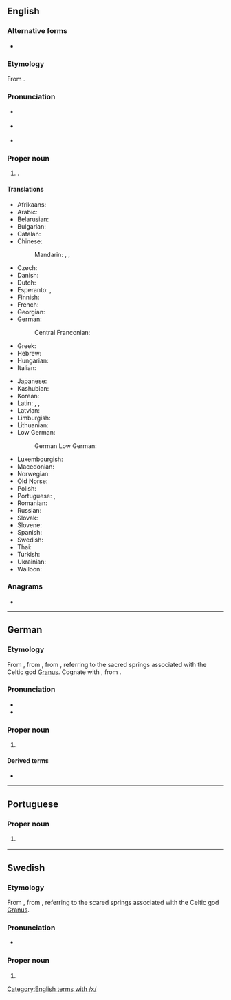 ==English==
{{wikipedia}}

===Alternative forms===
* {{l|en|Aix-la-Chapelle}} {{q|dated}}

===Etymology===
From {{der|en|de|Aachen}}.

===Pronunciation===
* {{a|RP}} {{IPA|en|/ˈɑːkən/}}
* {{a|US}} {{IPA|en|/ˈɑkən/|/ˈɑxən/}}
* {{hyphenation|en|Aa|chen}}

===Proper noun===
{{en-proper noun}}

# {{place|en|city|s/North Rhine-Westphalia|c/Germany}}.

====Translations====
{{trans-top|city in North Rhine-Westphalia}}
* Afrikaans: {{t|af|Aken}}
* Arabic: {{t|ar|آخِن|m}}
* Belarusian: {{t|be|А́хен|m}}
* Bulgarian: {{t|bg|Ахен}}
* Catalan: {{t+|ca|Aquisgrà|f}}
* Chinese:
*: Mandarin: {{t+|cmn|阿亨|tr=Āhēng}}, {{t+|cmn|亞琛}}, {{t+|cmn|亚琛|tr=Yàchēn}}
* Czech: {{t+|cs|Cáchy|p}}
* Danish: {{t|da|Aachen}}
* Dutch: {{t+|nl|Aken|n}}
* Esperanto: {{t|eo|Aĥeno}}, {{t|eo|Akeno}}
* Finnish: {{t+|fi|Aachen}}
* French: {{t+|fr|Aix-la-Chapelle}}
* Georgian: {{t|ka|აახენი}}
* German: {{t+|de|Aachen|n}}
*: Central Franconian: {{t|gmw-cfr|Oche|alt=Óche}}
* Greek: {{t+|el|Άαχεν}}
* Hebrew: {{t|he|אאכן|tr=Aachen}}
* Hungarian: {{t+|hu|Aachen}}
* Italian: {{t+|it|Aquisgrana}}
{{trans-mid}}
* Japanese: {{t|ja|アーヘン|tr=Āhen}}
* Kashubian: {{t|csb|Oche}}
* Korean: {{t+|ko|아헨}}
* Latin: {{t|la|Aquae|p}}, {{t|la|Aquisgranum|n}}, {{t|la|Urbs Aquensis|alt=Urbs Ăquḗnsis|f}}
* Latvian: {{t+|lv|Āhene|f}}
* Limburgish: {{t+|li|Aoke}}
* Lithuanian: {{t|lt|Achenas}}
* Low German:
*: German Low German: {{t|nds-de|Aken}}
* Luxembourgish: {{t|lb|Oochen}}
* Macedonian: {{t|mk|Ахен}}
* Norwegian: {{t|no|Aachen}}
* Old Norse: {{t|non|Takn|m}}
* Polish: {{t+|pl|Akwizgran}}
* Portuguese: {{t|pt|Aquisgrano|f}}, {{t+|pt|Aachen|f}}
* Romanian: {{t|ro|Aachen}}
* Russian: {{t+|ru|А́хен|m}}
* Slovak: {{t|sk|Aachen}}
* Slovene: {{t|sl|Aachen}}
* Spanish: {{t+|es|Aquisgrán}}
* Swedish: {{t+|sv|Aachen}}
* Thai: {{t|th|อาเค่น}}
* Turkish: {{t|tr|Aachen}}
* Ukrainian: {{t+|uk|Аахен}}
* Walloon: {{t+|wa|Åxhe}}
{{trans-bottom}}

===Anagrams===
* {{anagrams|en|a=aacehn|Achean}}

[[Category:English terms with /x/]]

----

==German==
{{wikipedia|lang=de}}

===Etymology===
From {{inh|de|gmh|Āche}}, from {{inh|de|goh|Āhha}},<!-- old long vowel, which becomes [ɔː] in the local dialect "Ooche, Oche" and in Limburgish "Aoke" --> from {{der|de|la|aquae||waters, i.e. sources}}, referring to the sacred springs associated with the Celtic god [[Granus]]. Cognate with {{cog|goh|aha||water}}, from {{cog|gem-pro|*ahwō}}.

===Pronunciation===
* {{IPA|de|/ˈaːxən/|[ˈäːχn̩]}}
* {{audio|de|De-Aachen.ogg|Audio}}

===Proper noun===
{{de-proper noun|toponym}}

# {{place|de|city|s/North Rhine-Westphalia|c/Germany|t1=Aachen}}

====Derived terms====
* {{l|de|Aachener}}

----

==Portuguese==

===Proper noun===
{{pt-proper noun|f}}

# {{place|pt|city|s/North Rhine-Westphalia|c/Germany|t1=Aachen}}
#: {{syn|pt|Aquisgrano}}

----

==Swedish==

===Etymology===
From {{der|sv|de|Aachen}}, from {{der|sv|la|aquae||waters, i.e. sources}}, referring to the scared springs associated with the Celtic god [[Granus]].
{{wikipedia|lang=sv}}

===Pronunciation===
* {{IPA|sv|/ɑːkeːn/}}

===Proper noun===
{{sv-proper noun|n}}

# {{place|sv|city|s/North Rhine-Westphalia|c/Germany|t1=Aachen}}